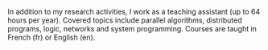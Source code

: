 In addition to my research activities, I work as a teaching assistant (up to 64 hours per year).
Covered topics include parallel algorithms, distributed programs, logic, networks and system
programming. Courses are taught in French (fr) or English (en).
